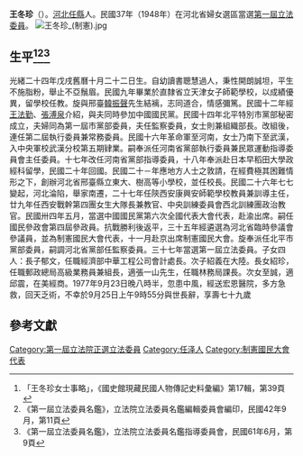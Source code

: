 {{Infobox Officeholder
|姓名=王冬珍
|圖像=File:王冬珍.jpg
|圖像大小=200px
|圖像說明=  
|字    = 
|號    = 
|別名    = 
|出生日期 = 光緒二十四年十月二十二日〔1898年12月5日〕
|出生地點 = 
|逝世日期 = {{dda|1977|9|25|1898|12|5}}
|逝世地點 = 
|死因    = 
|墓地    = 
|籍貫    = 
|政黨    = 
|parents  = 
|配偶   = 邢臺[[韓振聲|韓振聲]]先生
|伴侶    = 
|relatives  =  
|children  =  
|著作    = 
|past    = 
}}
'''王冬珍'''（{{bd|1898年|12月5日|1977年|9月25日}}）。[[河北|河北]][[任縣|任縣]]人。民國37年（1948年）在河北省婦女選區當選[[第一屆立法委員|第一屆立法委員]]。
[[File:王冬珍_(制憲).jpg|thumb]]
== 生平<ref>「王冬珍女士事略」，《國史館現藏民國人物傳記史料彙編》第17輯，第39頁</ref><ref>《第一屆立法委員名鑑》，立法院立法委員名鑑編輯委員會編印，民國42年9月，第11頁</ref><ref>《第一屆立法委員名鑑》，立法院立法委員名鑑指導委員會，民國61年6月，第9頁</ref> ==
光緒二十四年戊戌舊曆十月二十二日生。自幼讀書聰慧過人，秉性開朗誠坦，平生不施脂粉，舉止不亞鬚眉。民國九年畢業於直隸省立天津女子師範學校，以成績優異，留學校任教。旋與邢臺[[韓振聲|韓振聲]]先生結褵，志同道合，情感彌篤。民國十二年經[[王法勤|王法勤]]、[[張溥泉|張溥泉]]介紹，與夫同時參加中國國民黨。民國十四年北平特別市黨部秘密成立，夫婦同為第一屆市黨部委員，夫任監察委員，女士則兼組織部長。改組後，連任第二屆執行委員兼常務委員。民國十六年革命軍至河南，女士乃南下至武漢，入中央軍校武漢分校第五期肄業。嗣奉派任河南省黨部執行委員兼民眾運動指導委員會主任委員。十七年改任河南省黨部指導委員，十八年奉派赴日本早稻田大學政經科留學，民國二十年回國。民國二十－年應地方人士之敦請，在經費極其困難情形之下，創辦河北省邢臺縣立東大、樹高等小學校，並任校長。民國二十六年七七變起，河北淪陷，舉家南遷，二十七年任陝西安康興安師範學校教員兼訓導主任，廿九年任西安戰幹第四團女生大隊長兼教官、中央訓練委員會西北訓練團政治教官。民國卅四年五月，當選中國國民黨第六次全國代表大會代表，赴渝出席。嗣任國民參政會第四屆參政員。抗戰勝利後返平，三十五年經遴選為河北省臨時參議會參議員，並為制憲國民大會代表，十一月赴京出席制憲國民大會。旋奉派任北平市黨部委員，嗣調河北省黨部任監察委員。三十七年當選第一屆立法委員。子女四人：長子郁文，任職經濟部中華工程公司會計處長。次子紹義在大陸。長女紹珍，任職郵政總局高級業務員兼組長，適張一山先生，任職林務局課長。次女至誠，適邱震，在美經商。1977年9月23日晚八時半，忽患中風，經送宏恩醫院，多方急救，回天乏術，不幸於9月25日上午9時55分與世長辭，享壽七十九歲

== 參考文獻 ==
{{reflist}}
{{中華民國第四屆國民參政會參政員}}
{{中華民國第一屆立法委員}}
[[Category:第一屆立法院正選立法委員|Category:第一屆立法院正選立法委員]]
[[Category:任泽人|Category:任泽人]]
[[Category:制憲國民大會代表|Category:制憲國民大會代表]]